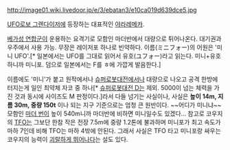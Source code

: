 http://image01.wiki.livedoor.jp/e/3/ebatan3/e10ca019d639dce5.jpg

[[UFO로보 그렌다이저]]에 등장하는 대표적인 [[야라레메카]].

[[베가성 연합군]]이 운용하는 요격기로 모함인 마더반에서 대량으로 튀어나온다. 대기권과 우주에서 사용 가능. 무장은 레이저포 하나로 빈약하다. 이름(ミニフォー)의 어원은 '미니 UFO'.[* 일본에서는 UFO를 그대로 읽어서 유호(ユフォー)라고 읽는다. 미니+유호 하니까 미니포. 덤으로 일본에서는 F를 ㅎ에 가깝게 발음한다.]

이름에도 '미니'가 붙고 원작에서나 [[슈퍼로봇대전]]에서나 대량으로 나오고 공격 한방에 터지는게 일인 최약체 자코 중 하나[* [[슈퍼로봇대전 D]]는 제외. 5000이 넘는 체력을 가진 것과 동시에 사이즈도 M 판정이다.]라서 다들 넘기는 사실이나, 사실은 '''높이 14m, 지름 30m, 중량 150t''' 이나 되는 지구 기준으로는 엄청 큰 원반이다. ~~어디가 미니냐~~ 모함인 [[마더 번]]이 높이 540m니까 마더반에 비하면 미니일수도 있겠다...  참고로 코우지의 [[TFO]]는 그보단 한참 작은 전장 7.5m에 중량 1.2톤에 불과하며 미니포가 최고 속도가 마하 7인데 비해 TFO는 마하 4밖에 안된다.  그래서 사실은 TFO 타고 미니포랑 싸우는 코우지의 능력이 [http://dustwhirl.egloos.com/2982736 괴랄하게 뛰어나다]는 설도 있다.
